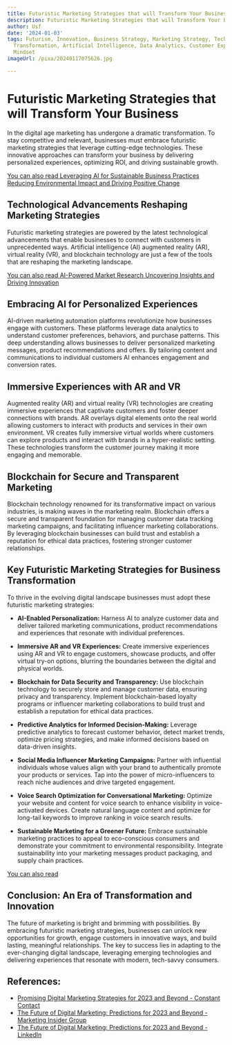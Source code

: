 ```yaml
---
title: Futuristic Marketing Strategies that will Transform Your Business
description: Futuristic Marketing Strategies that will Transform Your Business
author: Usf
date: '2024-01-03'
tags: Futurism, Innovation, Business Strategy, Marketing Strategy, Technology, Digital
  Transformation, Artificial Intelligence, Data Analytics, Customer Experience, Growth
  Mindset
imageUrl: /pixa/20240117075626.jpg

---
```

# Futuristic Marketing Strategies that will Transform Your Business

In the digital  age  marketing has undergone a dramatic transformation. To stay competitive and relevant, businesses must embrace  futuristic marketing strategies that leverage cutting-edge technologies. These  innovative  approaches can  transform your business by delivering personalized  experiences, optimizing ROI, and driving  sustainable growth.

[You  can also read  Leveraging  AI for Sustainable Business Practices Reducing Environmental Impact and  Driving Positive Change](Leveraging%20AI%20for%20Sustainable%20Business%20Practices%20Reducing%20Environmental%20Impact%20and%20Driving%20Positive%20Change)


## Technological  Advancements Reshaping Marketing Strategies

Futuristic marketing strategies are powered by the latest technological advancements that enable businesses to connect with customers in unprecedented ways.  Artificial intelligence (AI) augmented reality (AR), virtual reality  (VR), and  blockchain technology are just a few of the tools that  are reshaping the marketing landscape.

[You can also read AI-Powered Market  Research Uncovering Insights and Driving Innovation](AI-Powered%20Market%20Research%20Uncovering%20Insights%20and%20Driving%20Innovation)


## Embracing AI for Personalized Experiences

AI-driven marketing automation platforms revolutionize how businesses engage with customers. These platforms leverage data analytics to understand customer  preferences, behaviors, and purchase patterns. This deep understanding allows businesses to deliver personalized marketing messages, product recommendations and offers. By tailoring content and communications to individual customers AI enhances engagement and conversion rates.

## Immersive Experiences with AR and VR

Augmented reality (AR) and virtual reality (VR) technologies are creating immersive experiences that captivate  customers and foster deeper connections with brands. AR overlays digital elements onto the real world allowing customers to interact with products and services in their  own environment. VR  creates fully immersive virtual worlds where customers can explore  products and interact with brands in a hyper-realistic setting.  These technologies transform the customer journey  making  it more engaging and memorable.

## Blockchain for Secure and Transparent Marketing

Blockchain technology renowned for its transformative impact on various  industries, is making waves in the marketing  realm. Blockchain offers a secure and transparent  foundation for managing customer data tracking marketing campaigns, and facilitating influencer marketing collaborations. By leveraging blockchain businesses  can build trust and establish a reputation for ethical data practices, fostering stronger customer relationships.

## Key Futuristic Marketing Strategies for Business Transformation

To thrive in the evolving digital landscape  businesses must adopt these futuristic marketing strategies:

- **AI-Enabled Personalization:** Harness AI to  analyze customer data and deliver tailored marketing communications, product  recommendations and experiences that resonate with  individual preferences.

- **Immersive AR and VR Experiences:** Create  immersive experiences using AR and VR to engage customers,  showcase products, and offer virtual  try-on options, blurring the boundaries between the digital  and physical worlds.

- **Blockchain for Data  Security and Transparency:** Use blockchain technology to securely store and manage customer data,  ensuring  privacy and transparency. Implement blockchain-based loyalty programs or  influencer marketing collaborations to  build  trust and establish a reputation for ethical data practices.

- **Predictive Analytics for Informed  Decision-Making:** Leverage predictive analytics  to forecast customer behavior, detect market trends, optimize pricing strategies, and make informed decisions based on data-driven insights.

- **Social Media Influencer  Marketing Campaigns:** Partner with influential individuals whose values align with your  brand to authentically promote your products or services. Tap into the power of micro-influencers to reach niche  audiences and drive targeted  engagement.

- **Voice Search Optimization for Conversational Marketing:** Optimize your website and content for voice search to enhance visibility in voice-activated devices. Create natural  language content and optimize for long-tail keywords to improve ranking in voice search results.

- **Sustainable Marketing  for a Greener Future:** Embrace sustainable marketing practices  to appeal to eco-conscious consumers and demonstrate your commitment to environmental responsibility. Integrate sustainability into your marketing messages product packaging, and supply chain practices.

[You can also read ]()


## Conclusion: An Era of Transformation and Innovation

The future of marketing  is bright  and brimming with possibilities.  By embracing futuristic marketing strategies, businesses can unlock new opportunities for growth,  engage customers in innovative ways, and  build lasting, meaningful relationships. The key to success lies in adapting  to the  ever-changing  digital landscape,  leveraging emerging technologies and delivering experiences that resonate with modern, tech-savvy consumers.

## References:
- [Promising Digital Marketing Strategies for 2023 and Beyond - Constant Contact](https://www.constantcontact.com/blog/digital-marketing-strategies/)
- [The Future of Digital Marketing: Predictions for 2023 and Beyond - Marketing Insider Group](https://marketinginsidergroup.com/content-marketing/the-future-of-digital-marketing-predictions-trends/)
- [The Future of Digital Marketing: Predictions for 2023 and Beyond - LinkedIn](https://www.linkedin.com/pulse/future-digital-marketing-predictions-2023-beyond-aron-schoenfeld)
